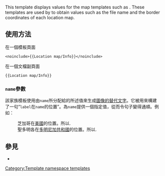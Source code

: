 <!-- 在這裡加入模板的保護標識 -->
{{Documentation subpage}}
<!-- 在本行下編輯模板說明 -->
This template displays values for the map templates such as {{tl|Location map Spain}}. These templates are used by {{tl|Location map}} to obtain values such as the file name and the border coordinates of each location map.

== 使用方法 ==
;在一個模板頁面
<pre>
<noinclude>{{Location map/Info}}</noinclude>
</pre>
;在一個文檔副頁面
<pre>
{{Location map/Info}}
</pre>

===<code>name</code>參數===
該{{tl|Location map}}家族模板使用由<code>name</code>所分配給的所述值來生成[[Wikipedia:Alt|圖像的替代文字]]。它被用來構建了一句“<code>label</code>在<code>name</code>的位置”。為<code>name</code>提供一個指定值，從而令句子變得通順。例如：

:  芝加哥在<u>美國</u>的位置。所以{{para|name|the United states}}.
:  聖多明各在<u>多明尼加共和國</u>的位置。所以{{para|name|the Dominican Republic}}.

== 參見 ==
* {{tl|Location map}}
<includeonly>
<!-- 本行下加入模板的分類 -->
[[Category:Template namespace templates]]

</includeonly>